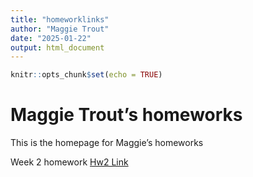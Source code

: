 ```yaml
---
title: "homeworklinks"
author: "Maggie Trout"
date: "2025-01-22"
output: html_document
---
```


```r
knitr::opts_chunk$set(echo = TRUE)
```

# Maggie Trout's homeworks

This is the homepage for Maggie's homeworks

Week 2 homework [Hw2 Link](Homework_2.html)

